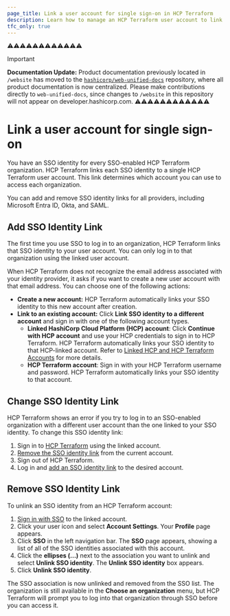 ```yaml
---
page_title: Link a user account for single sign-on in HCP Terraform
description: Learn how to manage an HCP Terraform user account to link an SSO identity.
tfc_only: true
---
```


⚠️⚠️⚠️⚠️⚠️⚠️⚠️⚠️⚠️⚠️⚠️⚠️
> [!IMPORTANT]  
> **Documentation Update:** Product documentation previously located in `/website` has moved to the [`hashicorp/web-unified-docs`](https://github.com/hashicorp/web-unified-docs) repository, where all product documentation is now centralized. Please make contributions directly to `web-unified-docs`, since changes to `/website` in this repository will not appear on developer.hashicorp.com.
⚠️⚠️⚠️⚠️⚠️⚠️⚠️⚠️⚠️⚠️⚠️⚠️

# Link a user account for single sign-on

You have an SSO identity for every SSO-enabled HCP Terraform organization. HCP Terraform links each SSO identity to a single HCP Terraform user account. This link determines which account you can use to access each organization.

You can add and remove SSO identity links for all providers, including Microsoft Entra ID, Okta, and SAML.

## Add SSO Identity Link

The first time you use SSO to log in to an organization, HCP Terraform links that SSO identity to your user account. You can only log in to that organization using the linked user account.

When HCP Terraform does not recognize the email address associated with your identity provider, it asks if you want to create a new user account with that email address. You can choose one of the following actions:

- **Create a new account:** HCP Terraform automatically links your SSO identity to this new account after creation.
- **Link to an existing account:** Click **Link SSO identity to a different account** and sign in with one of the following account types.
  - **Linked HashiCorp Cloud Platform (HCP) account**: Click **Continue with HCP account** and use your HCP credentials to sign in to HCP Terraform. HCP Terraform automatically links your SSO identity to that HCP-linked account. Refer to [Linked HCP and HCP Terraform Accounts](/terraform/cloud-docs/users-teams-organizations/users#linked-hcp-and-hcp-terraform-accounts) for more details.
  - **HCP Terraform account**: Sign in with your HCP Terraform username and password. HCP Terraform automatically links your SSO identity to that account.

## Change SSO Identity Link

HCP Terraform shows an error if you try to log in to an SSO-enabled organization with a different user account than the one linked to your SSO identity. To change this SSO identity link:

1. Sign in to [HCP Terraform](https://app.terraform.io/) using the linked account.
1. [Remove the SSO identity link](#remove-sso-identity-link) from the current account.
1. Sign out of HCP Terraform.
1. Log in and [add an SSO identity link](#add-sso-identity-link) to the desired account.

## Remove SSO Identity Link

To unlink an SSO identity from an HCP Terraform account:

1. [Sign in with SSO](/terraform/cloud-docs/users-teams-organizations/single-sign-on#signing-in-with-sso) to the linked account.
1. Click your user icon and select **Account Settings**. Your **Profile** page appears.
1. Click **SSO** in the left navigation bar. The **SSO** page appears, showing a list of all of the SSO identities associated with this account.
1. Click the **ellipses (...)** next to the association you want to unlink and select **Unlink SSO identity**. The **Unlink SSO identity** box appears.
1. Click **Unlink SSO identity**.

The SSO association is now unlinked and removed from the SSO list. The organization is still available in the **Choose an organization** menu, but HCP Terraform will prompt you to log into that organization through SSO before you can access it.



